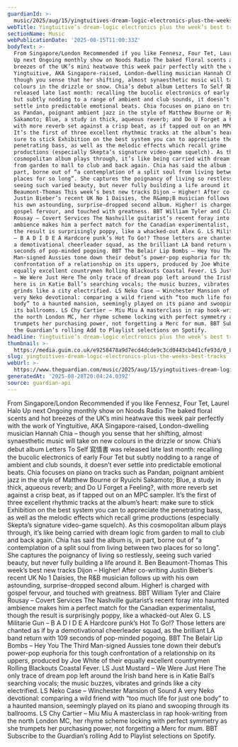 ```yaml
---
guardianId: >-
  music/2025/aug/15/yingtuitives-dream-logic-electronics-plus-the-weeks-best-tracks
webTitle: Yingtuitive’s dream-logic electronics plus the week’s best tracks
sectionName: Music
webPublicationDate: '2025-08-15T11:00:33Z'
bodyText: >-
  From Singapore/London Recommended if you like Fennesz, Four Tet, Laurel Halo
  Up next Ongoing monthly show on Noods Radio The baked floral scents and hot
  breezes of the UK’s mini heatwave this week pair perfectly with the work of
  Yingtuitive, AKA Singapore-raised, London-dwelling musician Hannah Chia –
  though you sense that her shifting, almost synaesthetic music will take on new
  colours in the drizzle or snow. Chia’s debut album Letters To Self 寫情書 was
  released late last month: recalling the bucolic electronics of early Four Tet
  but subtly nodding to a range of ambient and club sounds, it doesn’t ever
  settle into predictable emotional beats. Chia focuses on piano on tracks such
  as Pandan, poignant ambient jazz in the style of Matthew Bourne or Ryuichi
  Sakamoto; Blue, a study in thick, aqueous reverb; and Do U Forget a Feeling?,
  with more reverb set against a crisp beat, as if tapped out on an MPC sampler.
  It’s the first of three excellent rhythmic tracks at the album’s heart: make
  sure to stick Exhibition on the best system you can to appreciate the
  penetrating bass, as well as the melodic effects which recall grime
  productions (especially Skepta’s signature video-game squelch). As this
  cosmopolitan album plays through, it’s like being carried with dream logic
  from garden to mall to club and back again. Chia has said the album is, in
  part, borne out of “a contemplation of a split soul from living between two
  places for so long”. She captures the poignancy of living so restlessly,
  seeing such varied beauty, but never fully building a life around it. Ben
  Beaumont-Thomas This week’s best new tracks Dijon – Higher! After co-writing
  Justin Bieber’s recent UK No 1 Daisies, the R&amp;B musician follows up with
  his own astounding, surprise-dropped second album. Higher! is charged with
  gospel fervour, and touched with greatness. BBT William Tyler and Claire
  Rousay – Covert Services The Nashville guitarist’s recent foray into haunted
  ambience makes him a perfect match for the Canadian experimentalist, though
  the result is surprisingly poppy, like a whacked-out Alex G. LS Militarie Gun
  – B A D I D E A Hardcore punk’s Hot To Go!? Those letters are chanted as if by
  a demotivational cheerleader squad, as the brilliant LA band return with 109
  seconds of pop-minded pogoing. BBT The Belair Lip Bombs – Hey You The Third
  Man-signed Aussies tone down their debut’s power-pop euphoria for this tough
  confrontation of a relationship on its uppers, produced by Joe White of their
  equally excellent countrymen Rolling Blackouts Coastal Fever. LS Just Mustard
  – We Were Just Here The only trace of dream pop left around the Irish band
  here is in Katie Ball’s searching vocals; the music buzzes, vibrates and
  grinds like a city electrified. LS Neko Case – Winchester Mansion of Sound A
  very Neko devotional: comparing a wild friend with “too much life for just one
  body” to a haunted mansion, seemingly played on its piano and swooping through
  its ballrooms. LS Chy Cartier – Miu Miu A masterclass in rap hook-writing from
  the north London MC, her rhyme scheme locking with perfect symmetry as she
  trumpets her purchasing power, not forgetting a Merc for mum. BBT Subscribe to
  the Guardian’s rolling Add to Playlist selections on Spotify.
headline: Yingtuitive’s dream-logic electronics plus the week’s best tracks
thumbnail: >-
  https://media.guim.co.uk/e9258478a9d7ecd4dcde9c3cd0443cb4d1cfe93d/0_885_3499_2799/500.jpg
slug: yingtuitives-dream-logic-electronics-plus-the-weeks-best-tracks
webUrl: >-
  https://www.theguardian.com/music/2025/aug/15/yingtuitives-dream-logic-electronics-plus-the-weeks-best-tracks
generatedAt: '2025-08-28T20:04:24.039Z'
source: guardian-api
---
```

From Singapore/London Recommended if you like Fennesz, Four Tet, Laurel Halo Up next Ongoing monthly show on Noods Radio The baked floral scents and hot breezes of the UK’s mini heatwave this week pair perfectly with the work of Yingtuitive, AKA Singapore-raised, London-dwelling musician Hannah Chia – though you sense that her shifting, almost synaesthetic music will take on new colours in the drizzle or snow. Chia’s debut album Letters To Self 寫情書 was released late last month: recalling the bucolic electronics of early Four Tet but subtly nodding to a range of ambient and club sounds, it doesn’t ever settle into predictable emotional beats. Chia focuses on piano on tracks such as Pandan, poignant ambient jazz in the style of Matthew Bourne or Ryuichi Sakamoto; Blue, a study in thick, aqueous reverb; and Do U Forget a Feeling?, with more reverb set against a crisp beat, as if tapped out on an MPC sampler. It’s the first of three excellent rhythmic tracks at the album’s heart: make sure to stick Exhibition on the best system you can to appreciate the penetrating bass, as well as the melodic effects which recall grime productions (especially Skepta’s signature video-game squelch). As this cosmopolitan album plays through, it’s like being carried with dream logic from garden to mall to club and back again. Chia has said the album is, in part, borne out of “a contemplation of a split soul from living between two places for so long”. She captures the poignancy of living so restlessly, seeing such varied beauty, but never fully building a life around it. Ben Beaumont-Thomas This week’s best new tracks Dijon – Higher! After co-writing Justin Bieber’s recent UK No 1 Daisies, the R&amp;B musician follows up with his own astounding, surprise-dropped second album. Higher! is charged with gospel fervour, and touched with greatness. BBT William Tyler and Claire Rousay – Covert Services The Nashville guitarist’s recent foray into haunted ambience makes him a perfect match for the Canadian experimentalist, though the result is surprisingly poppy, like a whacked-out Alex G. LS Militarie Gun – B A D I D E A Hardcore punk’s Hot To Go!? Those letters are chanted as if by a demotivational cheerleader squad, as the brilliant LA band return with 109 seconds of pop-minded pogoing. BBT The Belair Lip Bombs – Hey You The Third Man-signed Aussies tone down their debut’s power-pop euphoria for this tough confrontation of a relationship on its uppers, produced by Joe White of their equally excellent countrymen Rolling Blackouts Coastal Fever. LS Just Mustard – We Were Just Here The only trace of dream pop left around the Irish band here is in Katie Ball’s searching vocals; the music buzzes, vibrates and grinds like a city electrified. LS Neko Case – Winchester Mansion of Sound A very Neko devotional: comparing a wild friend with “too much life for just one body” to a haunted mansion, seemingly played on its piano and swooping through its ballrooms. LS Chy Cartier – Miu Miu A masterclass in rap hook-writing from the north London MC, her rhyme scheme locking with perfect symmetry as she trumpets her purchasing power, not forgetting a Merc for mum. BBT Subscribe to the Guardian’s rolling Add to Playlist selections on Spotify.
